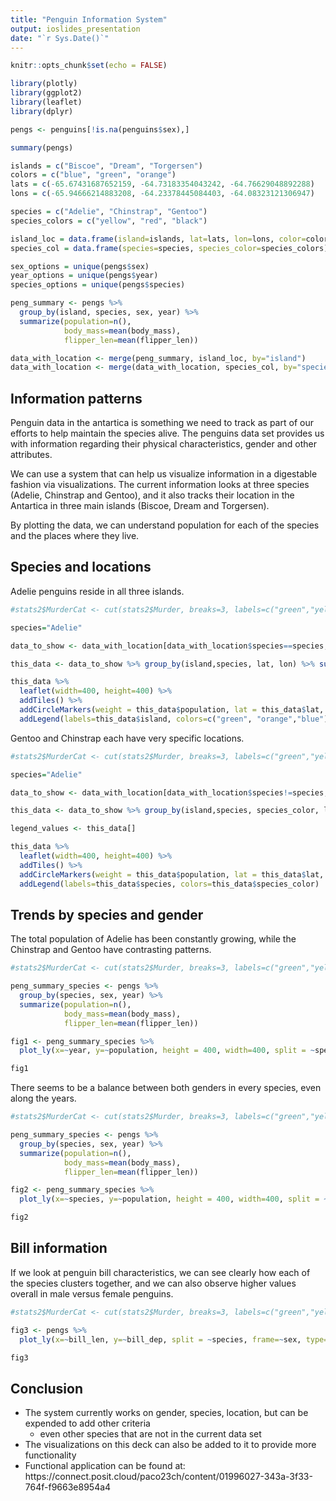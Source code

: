 ```yaml
---
title: "Penguin Information System"
output: ioslides_presentation
date: "`r Sys.Date()`"
---
```


```r
knitr::opts_chunk$set(echo = FALSE)

library(plotly)
library(ggplot2)
library(leaflet)
library(dplyr)

pengs <- penguins[!is.na(penguins$sex),]

summary(pengs)

islands = c("Biscoe", "Dream", "Torgersen")
colors = c("blue", "green", "orange")
lats = c(-65.67431687652159, -64.73183354043242, -64.76629048892288)
lons = c(-65.94666214883208, -64.23378445084403, -64.08323121306947)

species = c("Adelie", "Chinstrap", "Gentoo")
species_colors = c("yellow", "red", "black")

island_loc = data.frame(island=islands, lat=lats, lon=lons, color=colors)
species_col = data.frame(species=species, species_color=species_colors)

sex_options = unique(pengs$sex)
year_options = unique(pengs$year)
species_options = unique(pengs$species)

peng_summary <- pengs %>% 
  group_by(island, species, sex, year) %>% 
  summarize(population=n(), 
            body_mass=mean(body_mass),
            flipper_len=mean(flipper_len))

data_with_location <- merge(peng_summary, island_loc, by="island")
data_with_location <- merge(data_with_location, species_col, by="species")

```

## Information patterns

Penguin data in the antartica is something we need to track as part of our efforts to help maintain the species alive.  The penguins data set provides us with information regarding their physical characteristics, gender and other attributes.

We can use a system that can help us visualize information in a digestable fashion via visualizations.  The current information looks at three species (Adelie, Chinstrap and Gentoo), and it also tracks their location in the Antartica in three main islands (Biscoe, Dream and Torgersen).

By plotting the data, we can understand population for each of the species and the places where they live.

## Species and locations {.columns-2 .smaller}

Adelie penguins reside in all three islands.

```r
#stats2$MurderCat <- cut(stats2$Murder, breaks=3, labels=c("green","yellow","red"))

species="Adelie"

data_to_show <- data_with_location[data_with_location$species==species, ]

this_data <- data_to_show %>% group_by(island,species, lat, lon) %>% summarize(population=sum(population))

this_data %>% 
  leaflet(width=400, height=400) %>% 
  addTiles() %>% 
  addCircleMarkers(weight = this_data$population, lat = this_data$lat, lng = this_data$lon, col=c("green", "orange","blue")) %>% 
  addLegend(labels=this_data$island, colors=c("green", "orange","blue"))
```

<p class="forceBreak"></p>

Gentoo and Chinstrap each have very specific locations.

```r
#stats2$MurderCat <- cut(stats2$Murder, breaks=3, labels=c("green","yellow","red"))

species="Adelie"

data_to_show <- data_with_location[data_with_location$species!=species, ]

this_data <- data_to_show %>% group_by(island,species, species_color, lat, lon) %>% summarize(population=sum(population))

legend_values <- this_data[]

this_data %>% 
  leaflet(width=400, height=400) %>% 
  addTiles() %>% 
  addCircleMarkers(weight = this_data$population, lat = this_data$lat, lng = this_data$lon, col=this_data$species_color) %>% 
  addLegend(labels=this_data$species, colors=this_data$species_color)
```

## Trends by species and gender {.columns-2 .smaller}

The total population of Adelie has been constantly growing, while the Chinstrap and Gentoo have contrasting patterns.
```r
#stats2$MurderCat <- cut(stats2$Murder, breaks=3, labels=c("green","yellow","red"))

peng_summary_species <- pengs %>% 
  group_by(species, sex, year) %>% 
  summarize(population=n(), 
            body_mass=mean(body_mass),
            flipper_len=mean(flipper_len))

fig1 <- peng_summary_species %>% 
  plot_ly(x=~year, y=~population, height = 400, width=400, split = ~species, frame=~sex, type='scatter', mode='lines')

fig1
```

<p class="forceBreak"></p>

There seems to be a balance between both genders in every species, even along the years.

```r
#stats2$MurderCat <- cut(stats2$Murder, breaks=3, labels=c("green","yellow","red"))

peng_summary_species <- pengs %>% 
  group_by(species, sex, year) %>% 
  summarize(population=n(), 
            body_mass=mean(body_mass),
            flipper_len=mean(flipper_len))

fig2 <- peng_summary_species %>% 
  plot_ly(x=~species, y=~population, height = 400, width=400, split = ~sex, frame=~year, type='bar')

fig2
```

## Bill information

If we look at penguin bill characteristics, we can see clearly how each of the species clusters together, and we can also observe higher values overall in male versus female penguins.

```r
#stats2$MurderCat <- cut(stats2$Murder, breaks=3, labels=c("green","yellow","red"))

fig3 <- pengs %>% 
  plot_ly(x=~bill_len, y=~bill_dep, split = ~species, frame=~sex, type='scatter')

fig3
```


## Conclusion

- The system currently works on gender, species, location, but can be expended to add other criteria
  - even other species that are not in the current data set
- The visualizations on this deck can also be added to it to provide more functionality
- Functional application can be found at: https://connect.posit.cloud/paco23ch/content/01996027-343a-3f33-764f-f9663e8954a4